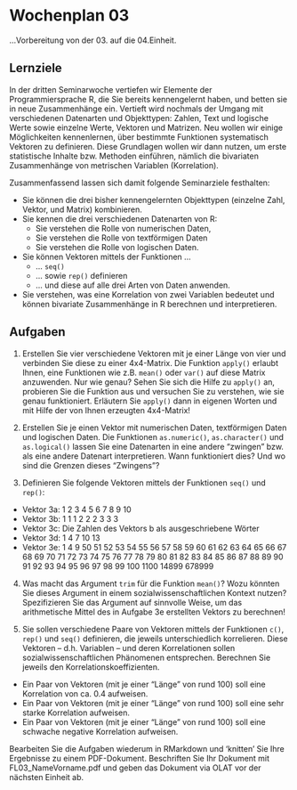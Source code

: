 # Wochenplan 03

...Vorbereitung von der 03. auf die 04.Einheit.

## Lernziele

In der dritten Seminarwoche vertiefen wir Elemente der Programmiersprache R, die Sie bereits kennengelernt haben, und betten sie in neue Zusammenhänge ein. Vertieft wird nochmals der Umgang mit verschiedenen Datenarten und Objekttypen: Zahlen, Text und logische Werte sowie einzelne Werte, Vektoren und Matrizen. Neu wollen wir einige Möglichkeiten kennenlernen, über bestimmte Funktionen systematisch Vektoren zu definieren. Diese Grundlagen wollen wir dann nutzen, um erste statistische Inhalte bzw. Methoden einführen, nämlich die bivariaten Zusammenhänge von metrischen Variablen (Korrelation). 

Zusammenfassend lassen sich damit folgende Seminarziele festhalten:

* Sie können die drei bisher kennengelernten Objekttypen (einzelne Zahl, Vektor, und Matrix) kombinieren.
* Sie kennen die drei verschiedenen Datenarten von R:
  - Sie verstehen die Rolle von numerischen Daten,
  - Sie verstehen die Rolle von textförmigen Daten
  - Sie verstehen die Rolle von logischen Daten.
* Sie können Vektoren mittels der Funktionen ...
  - ... `seq()`
  - ... sowie `rep()` definieren
  - ... und diese auf alle drei Arten von Daten anwenden.
* Sie verstehen, was eine Korrelation von zwei Variablen bedeutet und können bivariate Zusammenhänge in R berechnen und interpretieren.  


## Aufgaben

1. Erstellen Sie vier verschiedene Vektoren mit je einer Länge von vier und verbinden Sie diese zu einer 4x4-Matrix. Die Funktion `apply()` erlaubt Ihnen, eine Funktionen wie z.B. `mean()` oder `var()` auf diese Matrix anzuwenden. Nur wie genau? Sehen Sie sich die Hilfe zu `apply()` an, probieren Sie die Funktion aus und versuchen Sie zu verstehen, wie sie genau funktioniert. Erläutern Sie `apply()` dann in eigenen Worten und mit Hilfe der von Ihnen erzeugten 4x4-Matrix!

2. Erstellen Sie je einen Vektor mit numerischen Daten, textförmigen Daten und logischen Daten. Die Funktionen `as.numeric()`, `as.character()` und `as.logical()` lassen Sie eine Datenarten in eine andere "zwingen" bzw. als eine andere Datenart interpretieren. Wann funktioniert dies? Und wo sind die Grenzen dieses "Zwingens"?

3. Definieren Sie folgende Vektoren mittels der Funktionen `seq()` und `rep()`:
+ Vektor 3a: 1 2 3 4 5 6 7 8 9 10
+ Vektor 3b: 1 1 1 2 2 2 3 3 3
+ Vektor 3c: Die Zahlen des Vektors b als ausgeschriebene Wörter
+ Vektor 3d: 1 4 7 10 13
+ Vektor 3e: 1 4 9 50 51 52 53 54 55 56 57 58 59 60 61 62 63 64 65 66 67 68 69 70 71 72 73 74 75 76 77 78 79 80 81 82 83 84 85 86 87 88 89 90 91 92 93 94 95 96 97 98 99 100 1100 14899 678999

4. Was macht das Argument `trim` für die Funktion `mean()`? Wozu könnten Sie dieses Argument in einem sozialwissenschaftlichen Kontext nutzen? Spezifizieren Sie das Argument auf sinnvolle Weise, um das arithmetische Mittel des in Aufgabe 3e erstellten Vektors zu berechnen!

5. Sie sollen verschiedene Paare von Vektoren mittels der Funktionen `c()`, `rep()` und `seq()` definieren, die jeweils unterschiedlich korrelieren. Diese Vektoren -- d.h. Variablen -- und deren Korrelationen sollen sozialwissenschaftlichen Phänomenen entsprechen. Berechnen Sie jeweils den Korrelationskoeffizienten.
  + Ein Paar von Vektoren (mit je einer “Länge” von rund 100) soll eine Korrelation von ca. 0.4 aufweisen.
  + Ein Paar von Vektoren (mit je einer “Länge” von rund 100) soll eine sehr starke Korrelation aufweisen.
  + Ein Paar von Vektoren (mit je einer “Länge” von rund 100) soll eine schwache negative Korrelation aufweisen.


Bearbeiten Sie die Aufgaben wiederum in RMarkdown und 'knitten' Sie Ihre Ergebnisse zu einem PDF-Dokument. Beschriften Sie Ihr Dokument mit FL03_NameVorname.pdf und geben das Dokument via OLAT vor der nächsten Einheit ab.